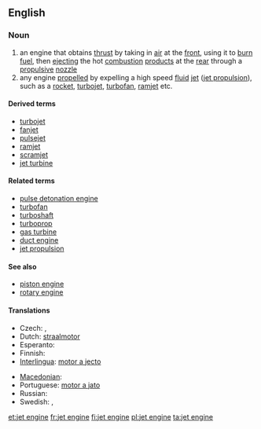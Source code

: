 ==English==

===Noun===
{{wikipedia}}
{{en-noun|sg=[[jet]] [[engine]]}}

# an engine that obtains [[thrust]] by taking in [[air]] at the [[front]], using it to [[burn]] [[fuel]], then [[ejecting]] the hot [[combustion]] [[product]]s at the [[rear]] through a [[propulsive]] [[nozzle]]
# any engine [[propel]]led by expelling a high speed [[fluid]] [[jet]] ([[jet propulsion]]), such as a [[rocket]], [[turbojet]], [[turbofan]], [[ramjet]] etc.

====Derived terms====
* [[turbojet]]
* [[fanjet]]
* [[pulsejet]]
* [[ramjet]]
* [[scramjet]]
* [[jet turbine]]

====Related terms====
* [[pulse detonation engine]]
* [[turbofan]]
* [[turboshaft]]
* [[turboprop]]
* [[gas turbine]]
* [[duct engine]]
* [[jet propulsion]]

====See also====
* [[piston engine]]
* [[rotary engine]]

====Translations====
{{trans-top}}
* Czech: {{t|cs|reaktivní motor|m}}, {{t|cs|tryskový motor|m}}
* Dutch: [[straalmotor]] {{m}}
* Esperanto: {{t|eo|jetmotoro}}
* Finnish: {{t|fi|suihkumoottori}}
* [[Interlingua]]: [[motor a jecto]]
{{trans-mid}}
* [[Macedonian]]: {{t|mk|млазен погон|m|tr=mlázen pógon|xs=Macedonian}}
* Portuguese: [[motor a jato]] {{m}}
* Russian: {{t|ru|реактивный даигатель|m|tr=r'eaktívnyj dvígat'el'|sc=Cyrl}}
* Swedish: {{t|sv|jetmotor|c}}, {{t|sv|reamotor|c}}
{{trans-bottom}}

[[et:jet engine]]
[[fr:jet engine]]
[[fi:jet engine]]
[[pl:jet engine]]
[[ta:jet engine]]